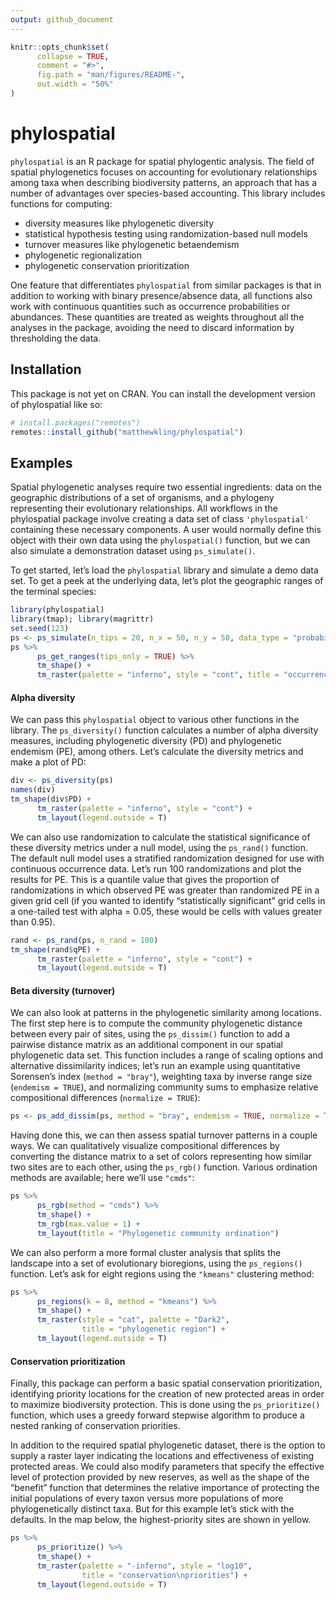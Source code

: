 ```yaml
---
output: github_document
---
```


<!-- README.md is generated from README.Rmd. Please edit that file -->

```r
knitr::opts_chunk$set(
      collapse = TRUE,
      comment = "#>",
      fig.path = "man/figures/README-",
      out.width = "50%"
)
```

# phylospatial

<!-- badges: start -->

<!-- badges: end -->

`phylospatial` is an R package for spatial phylogentic analysis. The field of spatial phylogenetics focuses on accounting for evolutionary relationships among taxa when describing biodiversity patterns, an approach that has a number of advantages over species-based accounting. This library includes functions for computing:

-   diversity measures like phylogenetic diversity
-   statistical hypothesis testing using randomization-based null models
-   turnover measures like phylogenetic betaendemism
-   phylogenetic regionalization
-   phylogenetic conservation prioritization

One feature that differentiates `phylospatial` from similar packages is that in addition to working with binary presence/absence data, all functions also work with continuous quantities such as occurrence probabilities or abundances. These quantities are treated as weights throughout all the analyses in the package, avoiding the need to discard information by thresholding the data.


## Installation

This package is not yet on CRAN. You can install the development version of phylospatial like so:

``` r
# install.packages("remotes")
remotes::install_github("matthewkling/phylospatial")
```

## Examples

Spatial phylogenetic analyses require two essential ingredients: data on the geographic distributions of a set of organisms, and a phylogeny representing their evolutionary relationships. All workflows in the phylospatial package involve creating a data set of class `'phylospatial'` containing these necessary components. A user would normally define this object with their own data using the `phylospatial()` function, but we can also simulate a demonstration dataset using `ps_simulate()`.

To get started, let's load the `phylospatial` library and simulate a demo data set. To get a peek at the underlying data, let's plot the geographic ranges of the terminal species:

```r
library(phylospatial)
library(tmap); library(magrittr)
set.seed(123)
ps <- ps_simulate(n_tips = 20, n_x = 50, n_y = 50, data_type = "probability")
ps %>%
      ps_get_ranges(tips_only = TRUE) %>%
      tm_shape() + 
      tm_raster(palette = "inferno", style = "cont", title = "occurrence\nprobability")
```


#### Alpha diversity

We can pass this `phylospatial` object to various other functions in the library. The `ps_diversity()` function calculates a number of alpha diversity measures, including phylogenetic diversity (PD) and phylogenetic endemism (PE), among others. Let's calculate the diversity metrics and make a plot of PD:

```r
div <- ps_diversity(ps)
names(div)
tm_shape(div$PD) + 
      tm_raster(palette = "inferno", style = "cont") +
      tm_layout(legend.outside = T)
```


We can also use randomization to calculate the statistical significance of these diversity metrics under a null model, using the `ps_rand()` function. The default null model uses a stratified randomization designed for use with continuous occurrence data. Let's run 100 randomizations and plot the results for PE. This is a quantile value that gives the proportion of randomizations in which observed PE was greater than randomized PE in a given grid cell (if you wanted to identify "statistically significant" grid cells in a one-tailed test with alpha = 0.05, these would be cells with values greater than 0.95).

```r
rand <- ps_rand(ps, n_rand = 100)
tm_shape(rand$qPE) + 
      tm_raster(palette = "inferno", style = "cont") +
      tm_layout(legend.outside = T)
```


#### Beta diversity (turnover)

We can also look at patterns in the phylogenetic similarity among locations. The first step here is to compute the community phylogenetic distance between every pair of sites, using the `ps_dissim()` function to add a pairwise distance matrix as an additional component in our spatial phylogenetic data set. This function includes a range of scaling options and alternative dissimilarity indices; let's run an example using quantitative Sorensen's index (`method = "bray"`), weighting taxa by inverse range size (`endemism = TRUE`), and normalizing community sums to emphasize relative compositional differences (`normalize = TRUE`):

```r
ps <- ps_add_dissim(ps, method = "bray", endemism = TRUE, normalize = TRUE)
```

Having done this, we can then assess spatial turnover patterns in a couple ways. We can qualitatively visualize compositional differences by converting the distance matrix to a set of colors representing how similar two sites are to each other, using the `ps_rgb()` function. Various ordination methods are available; here we'll use `"cmds"`:

```r
ps %>%
      ps_rgb(method = "cmds") %>%
      tm_shape() +
      tm_rgb(max.value = 1) +
      tm_layout(title = "Phylogenetic community ordination")
```

We can also perform a more formal cluster analysis that splits the landscape into a set of evolutionary bioregions, using the `ps_regions()` function. Let's ask for eight regions using the `"kmeans"` clustering method:

```r
ps %>%
      ps_regions(k = 8, method = "kmeans") %>%
      tm_shape() +
      tm_raster(style = "cat", palette = "Dark2",
                title = "phylogenetic region") +
      tm_layout(legend.outside = T)
```


#### Conservation prioritization

Finally, this package can perform a basic spatial conservation prioritization, identifying priority locations for the creation of new protected areas in order to maximize biodiversity protection. This is done using the `ps_prioritize()` function, which uses a greedy forward stepwise algorithm to produce a nested ranking of conservation priorities.

In addition to the required spatial phylogenetic dataset, there is the option to supply a raster layer indicating the locations and effectiveness of existing protected areas. We could also modify parameters that specify the effective level of protection provided by new reserves, as well as the shape of the "benefit" function that determines the relative importance of protecting the initial populations of every taxon versus more populations of more phylogenetically distinct taxa. But for this example let's stick with the defaults. In the map below, the highest-priority sites are shown in yellow.

```r
ps %>%
      ps_prioritize() %>%
      tm_shape() + 
      tm_raster(palette = "-inferno", style = "log10",
                title = "conservation\npriorities") + 
      tm_layout(legend.outside = T)
```

